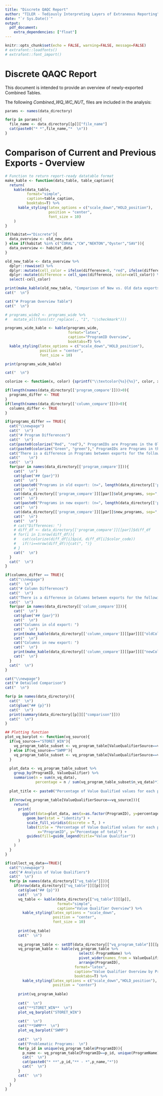 ```yaml
---
title: "Discrete QAQC Report"
author: "TILER - Tediously Interpreting Layers of Extraneous Reporting"
date: "`r Sys.Date()`"
output: 
  pdf_document:
    extra_dependencies: ["float"]
---
```


```r
knitr::opts_chunk$set(echo = FALSE, warning=FALSE, message=FALSE)
# extrafont::loadfonts()
# extrafont::font_import()

```

# Discrete QAQC Report

This document is intended to provide an overview of newly-exported Combined Tables.  

The following *Combined_WQ_WC_NUT_* files are included in the analysis:

```r

params <- names(data_directory)

for(p in params){
  file_name <- data_directory[[p]]["file_name"]
  cat(paste0("* *",file_name,"*  \n"))
}

```

# Comparison of Current and Previous Exports - Overview

```r
# Function to return report-ready datatable format
make_kable <- function(data_table, table_caption){
  return(
    kable(data_table,
          format="simple",
          caption=table_caption,
          booktabs=T) %>%
      kable_styling(latex_options = c("scale_down","HOLD_position"),
                    position = "center",
                    font_size = 10)
    )
}

if(habitat=="Discrete"){
  data_overview <- old_new_data
} else if(habitat %in% c("CORAL","CW","NEKTON","Oyster","SAV")){
  data_overview <- habitat_data
}

old_new_table <- data_overview %>%
  dplyr::rowwise() %>%
  dplyr::mutate(cell_color = ifelse(difference<0, "red", ifelse(difference>10000, "orange", "black"))) %>%
  dplyr::mutate(difference = cell_spec(difference, color=cell_color)) %>%
  select(-cell_color)

print(make_kable(old_new_table, "Comparison of New vs. Old data exports"))
cat("  \n")

```




```r
cat("# Program Overview Table")
cat("  \n")

# programs_wide2 <- programs_wide %>%
#   mutate_all(funs(str_replace(., "1", "\\checkmark")))

programs_wide_kable <- kable(programs_wide,
                             format="latex",
                             caption="ProgramID Overview",
                             booktabs=T) %>%
  kable_styling(latex_options = c("scale_down","HOLD_position"),
                position = "center",
                font_size = 10)

print(programs_wide_kable)

cat("  \n")

```


```r

colorize <- function(x, color) {sprintf("\\textcolor{%s}{%s}", color, x)}

if(length(names(data_directory[['program_compare']]))>0){
  programs_differ <- TRUE
}
if(length(names(data_directory[['column_compare']]))>0){
  columns_differ <- TRUE
}

if(programs_differ == TRUE){
  cat("\\newpage")
  cat("  \n")
  cat("# Program Differences")
  cat("  \n")
  cat(paste0(colorize("Red", "red")," ProgramIDs are Programs in the Old Exports but not in the New Exports  \n"))
  cat(paste0(colorize("Green", "green")," ProgramIDs are Programs in the New Exports but not in the Old Exports  \n"))
  cat("There is a difference in Programs between exports for the following parameters:")
  cat("    \n")
  cat("  \n")
  for(par in names(data_directory[['program_compare']])){
    cat("  \n")
    cat(glue("## {par}"))
    cat("  \n")
    cat(paste0("Programs in old export: (n=", length(data_directory[['program_compare']][[par]]$old_programs),")"))
    cat("  \n")
    cat(data_directory[['program_compare']][[par]]$old_programs, sep=", ")
    cat("  \n")
    cat(paste0("Programs in new export: (n=", length(data_directory[['program_compare']][[par]]$new_programs),")"))
    cat("  \n")
    cat(data_directory[['program_compare']][[par]]$new_programs, sep=", ")
    cat("  \n")
    cat("  \n")
    # cat("Differences: ")
    # diff_df <- data_directory[['program_compare']][[par]]$diff_df
    # for(i in 1:nrow(diff_df)){
    #   cat(colorize(diff_df[i]$pid, diff_df[i]$color_code))
    #   if(!i==nrow(diff_df)){cat(", ")}
    # }
    cat("  \n")
  }
  cat("  \n")
}

if(columns_differ == TRUE){
  cat("\\newpage")
  cat("  \n")
  cat("# Column Differences")
  cat("  \n")
  cat("There is a difference in Columns between exports for the following parameters:")
  cat("  \n")
  for(par in names(data_directory[['column_compare']])){
    cat("  \n")
    cat(glue("## {par}"))
    cat("  \n")
    cat("Columns in old export: ")
    cat("  \n")
    print(make_kable(data_directory[['column_compare']][[par]][["oldColumns"]], "Old Columns"))
    cat("  \n")
    cat("Columns in new export: ")
    cat("  \n")
    print(make_kable(data_directory[['column_compare']][[par]][["newColumns"]], "New Columns"))
    cat("  \n")
  }
  cat("  \n")
}

```


```r
cat("\\newpage")
cat("# Detailed Comparison")
cat("  \n")

for(p in names(data_directory)){
  cat("  \n")
  cat(glue("## {p}"))
  cat("  \n")
  print(summary(data_directory[[p]][["comparison"]]))
  cat("  \n")
}

```


```r
## Plotting function
plot_vq_barplot <- function(vq_source){
  if(vq_source=="STORET_WIN"){
    vq_program_table_subset <- vq_program_table[ValueQualifierSource==vq_source, ]
  } else if(vq_source=="SWMP"){
    vq_program_table_subset <- vq_program_table[ValueQualifierSource==vq_source, ]
  }
  
  plot_data <- vq_program_table_subset %>% 
    group_by(ProgramID, ValueQualifier) %>% 
    summarise(n = sum(n_vq_data),
              percentage = n / sum(vq_program_table_subset$n_vq_data)*100)
  
  plot_title <- paste0("Percentage of Value Qualified values for each program by VQ - ", vq_source)
  
  if(nrow(vq_program_table[ValueQualifierSource==vq_source])){
    return(
      print(
        ggplot(data=plot_data, aes(x=as.factor(ProgramID), y=percentage, fill=as.factor(ValueQualifier))) + 
          geom_bar(stat = "identity") +
          scale_fill_viridis(discrete = T, ) +
          labs(title = "Percentage of Value Qualified values for each program by VQ", 
               x="ProgramID", y="Percentage of total") +
          guides(fill=guide_legend(title="Value Qualifier"))
      )
    )
  }
}

if(collect_vq_data==TRUE){
  cat("\\newpage")
  cat("# Analysis of Value Qualifiers")
  cat("  \n")
  for(p in names(data_directory[["vq_table"]])){
    if(nrow(data_directory[["vq_table"]][[p]])){
      cat(glue("## {p}"))
      cat("  \n")
      vq_table <- kable(data_directory[["vq_table"]][[p]],
                        format="simple",
                        caption="Value Qualifier Overview") %>%
        kable_styling(latex_options = "scale_down",
                      position = "center",
                      font_size = 10)
      
      print(vq_table)
      cat("  \n")
      
      vq_program_table <- setDT(data_directory[["vq_program_table"]][[p]] %>% ungroup())
      vq_program_kable <- kable(vq_program_table %>%
                                  select(-ProgramName) %>%
                                  pivot_wider(names_from = ValueQualifier, values_from = n_vq_data, values_fill = 0) %>%
                                  arrange(ProgramID),
                                format="latex",
                                caption="Value Qualifier Overview by Program",
                                booktabs=T) %>%
        kable_styling(latex_options = c("scale_down","HOLD_position"),
                      position = "center")
      
      print(vq_program_kable)
      
      cat("  \n")
      cat("**STORET_WIN**  \n")
      plot_vq_barplot("STORET_WIN")
      
      cat("  \n")
      cat("**SWMP**  \n")
      plot_vq_barplot("SWMP")
      
      cat("  \n")
      cat("Problematic Programs:  \n")
      for(p_id in unique(vq_program_table$ProgramID)){
        p_name <- vq_program_table[ProgramID==p_id, unique(ProgramName)]
        cat("  \n")
        cat(paste0("* **",p_id,"** - *",p_name,"*"))
        cat("  \n")
      }
      cat("  \n")
    }
  }
}

```